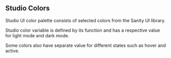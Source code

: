 
## Studio Colors

Studio UI color palette consists of selected colors from the Sanity UI library.

Studio color variable is defined by its function and has a respective value for light mode and dark mode.

Some colors also have separate value for different states such as hover and active.

<Unstyled>
  <Colors />
</Unstyled>
